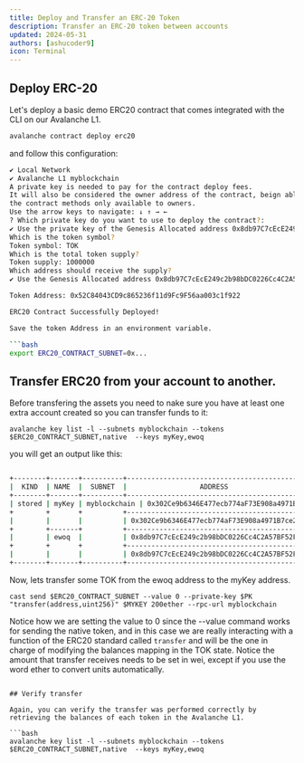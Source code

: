```yaml
---
title: Deploy and Transfer an ERC-20 Token
description: Transfer an ERC-20 token between accounts
updated: 2024-05-31
authors: [ashucoder9]
icon: Terminal
---
```


## Deploy ERC-20

Let's deploy a basic demo ERC20 contract that comes integrated with the CLI on our Avalanche L1.

```bash 
avalanche contract deploy erc20
```
and follow this configuration:
```bash 
✔ Local Network
✔ Avalanche L1 myblockchain
A private key is needed to pay for the contract deploy fees.
It will also be considered the owner address of the contract, beign able to call
the contract methods only available to owners.
Use the arrow keys to navigate: ↓ ↑ → ← 
? Which private key do you want to use to deploy the contract?: 
✔ Use the private key of the Genesis Allocated address 0x8db97C7cEcE249c2b98bDC0226Cc4C2A57BF52FC
Which is the token symbol?
Token symbol: TOK
Which is the total token supply?
Token supply: 1000000
Which address should receive the supply?
✔ Use the Genesis Allocated address 0x8db97C7cEcE249c2b98bDC0226Cc4C2A57BF52FC

Token Address: 0x52C84043CD9c865236f11d9Fc9F56aa003c1f922

ERC20 Contract Successfully Deployed!

Save the token Address in an environment variable.

```bash
export ERC20_CONTRACT_SUBNET=0x...
```

## Transfer ERC20 from your account to another.

Before transfering the assets you need to nake sure you have at least one extra account created so you can transfer funds to it:
```
avalanche key list -l --subnets myblockchain --tokens $ERC20_CONTRACT_SUBNET,native  --keys myKey,ewoq
```

you will get an output like this:

```bash

+--------+-------+----------+--------------------------------------------+---------------+-------------------+---------------+
|  KIND  | NAME  |  SUBNET  |                  ADDRESS                   |     TOKEN     |      BALANCE      |    NETWORK    |
+--------+-------+----------+--------------------------------------------+---------------+-------------------+---------------+
| stored | myKey | myblockchain | 0x302Ce9b6346E477ecb774aF73E908a4971B7ce2E | NAT (Native)  |                 0 | Local Network |
+        +       +          +--------------------------------------------+---------------+-------------------+---------------+
|        |       |          | 0x302Ce9b6346E477ecb774aF73E908a4971B7ce2E | TOK (0x52C8.) |                 0 | Local Network |
+        +-------+          +--------------------------------------------+---------------+-------------------+---------------+
|        | ewoq  |          | 0x8db97C7cEcE249c2b98bDC0226Cc4C2A57BF52FC | NAT (Native)  |  999999.984293650 | Local Network |
+        +       +          +--------------------------------------------+---------------+-------------------+---------------+
|        |       |          | 0x8db97C7cEcE249c2b98bDC0226Cc4C2A57BF52FC | TOK (0x52C8.) | 1000000.000000000 | Local Network |
+--------+-------+----------+--------------------------------------------+---------------+-------------------+---------------+
```

Now, lets transfer some TOK from the ewoq address to the myKey address.

```
cast send $ERC20_CONTRACT_SUBNET --value 0 --private-key $PK "transfer(address,uint256)" $MYKEY 200ether --rpc-url myblockchain
```

Notice how we are setting the value to 0 since the --value command works for sending the native token, and in this case we are really interacting with a function of the ERC20 standard called `transfer` and will be the one in charge of modifying the balances mapping in the TOK state. Notice the amount that transfer receives needs to be set in wei, except if you use the word ether to convert units automatically.

```

## Verify transfer

Again, you can verify the transfer was performed correctly by retrieving the balances of each token in the Avalanche L1.

```bash
avalanche key list -l --subnets myblockchain --tokens $ERC20_CONTRACT_SUBNET,native  --keys myKey,ewoq
```

